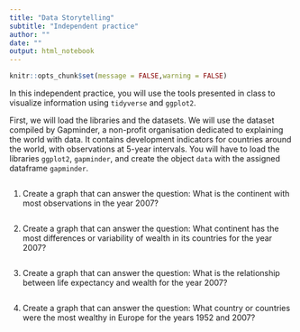 ```yaml
---
title: "Data Storytelling"
subtitle: "Independent practice"
author: ""
date: ""
output: html_notebook
---
```


```r
knitr::opts_chunk$set(message = FALSE,warning = FALSE)
```

In this independent practice, you will use the tools presented in class to visualize information using `tidyverse` and `ggplot2`.

First, we will load the libraries and the datasets. We will use the dataset compiled by Gapminder, a non-profit organisation dedicated to explaining the world with data. It contains development indicators for countries around the world, with observations at 5-year intervals. You will have to load the libraries `ggplot2`, `gapminder`, and create the object `data` with the assigned dataframe `gapminder`.  

```r

```

1. Create a graph that can answer the question: What is the continent with most observations in the year 2007? 

```r

```

2. Create a graph that can answer the question: What continent has the most differences or variability of wealth in its countries for the year 2007?

```r

```

3. Create a graph that can answer the question: What is the relationship between life expectancy and wealth for the year 2007?

```r

```

4. Create a graph that can answer the question: What country or countries were the most wealthy in Europe for the years 1952 and 2007?

```r

```

